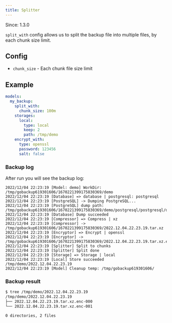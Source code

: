 ```yaml
---
title: Splitter
---
```


<Note>Since: 1.3.0</Note>

`split_with` config allows us to split the backup file into multiple files, by each chunk size limit.

## Config

- `chunk_size` - Each chunk file size limit

## Example

```yml
models:
  my_backup:
    split_with:
      chunk_size: 100m
    storages:
      local:
        type: local
        keep: 2
        path: /tmp/demo
    encrypt_with:
      type: openssl
      password: 123456
      salt: false
```

### Backup log

After run you will see the backup log:

```
2022/12/04 22:23:19 [Model: demo] WorkDir: /tmp/gobackup619301606/1670221399175830369/demo
2022/12/04 22:23:19 [Database] => database | postgresql: postgresql
2022/12/04 22:23:19 [PostgreSQL] -> Dumping PostgreSQL...
2022/12/04 22:23:19 [PostgreSQL] dump path: /tmp/gobackup619301606/1670221399175830369/demo/postgresql/postgresql/demo.sql
2022/12/04 22:23:19 [Database] Dump succeeded
2022/12/04 22:23:19 [Compressor] => Compress | xz
2022/12/04 22:23:19 [Compressor] -> /tmp/gobackup619301606/1670221399175830369/2022.12.04.22.23.19.tar.xz
2022/12/04 22:23:19 [Encryptor] => Encrypt | openssl
2022/12/04 22:23:19 [Encryptor] -> /tmp/gobackup619301606/1670221399175830369/2022.12.04.22.23.19.tar.xz.enc
2022/12/04 22:23:19 [Splitter] Split to chunks
2022/12/04 22:23:19 [Splitter] Split done
2022/12/04 22:23:19 [Storage] => Storage | local
2022/12/04 22:23:19 [Local] Store succeeded /tmp/demo/2022.12.04.22.23.19
2022/12/04 22:23:19 [Model] Cleanup temp: /tmp/gobackup619301606/
```

### Backup result

```bash
$ tree /tmp/demo/2022.12.04.22.23.19
/tmp/demo/2022.12.04.22.23.19
├── 2022.12.04.22.23.19.tar.xz.enc-000
└── 2022.12.04.22.23.19.tar.xz.enc-001

0 directories, 2 files
```
